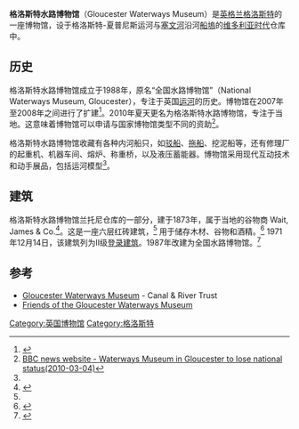 {{Infobox museum
| name                = 格洛斯特水路博物馆
| native_name         = Gloucester Waterways Museum
| image               = National Waterways Museum.jpg
| map_type            = Gloucestershire
| map_caption         = 在格洛斯特郡的位置
| coordinates         = {{coord|51.8619|-2.2528|type:landmark_region:GB|format=dms|display=inline,title}}
| former_name         = 全国水路博物馆
| established         = {{Start date|1988|||df=y}}
| dissolved           = 
| location            = 格洛斯特船坞
| type                = 航运
| architect           = Capel N Tripp
| website             = {{URL|https://canalrivertrust.org.uk/gloucester-waterways-museum}}
| embedded            =
{{Infobox designation list
| embed                   = yes
| designation1_offname = 兰托尼仓库
| designation1            = Grade II
| designation1_date       = 1971年12月14日
| designation1_number     = {{Listed building England|1245607}}
}}
}}
'''格洛斯特水路博物馆'''（Gloucester Waterways Museum）是[[英格兰|英格兰]][[格洛斯特|格洛斯特]]的一座博物馆，设于格洛斯特-夏普尼斯运河与[[塞文河|塞文河]]沿河[[船塢|船塢]]的[[维多利亚时代|维多利亚时代]]仓库中。

==历史==
格洛斯特水路博物馆成立于1988年，原名“全国水路博物馆”（National Waterways Museum, Gloucester），专注于英国[[运河|运河]]的历史。博物馆在2007年至2008年之间进行了扩建<ref name=waterways>{{cite web|title=Refurbished National Waterways Museum Re-Opens In Gloucester|url=http://www.culture24.org.uk/history-and-heritage/art57733|publisher=Culture 24|accessdate=2015-03-13|date=2008-05-27|archive-date=2018-04-26|archive-url=https://web.archive.org/web/20180426213647/http://www.culture24.org.uk/history-and-heritage/art57733|dead-url=no}}</ref>。2010年夏天更名为格洛斯特水路博物馆，专注于当地。这意味着博物馆可以申请与国家博物馆类型不同的资助<ref>[http://news.bbc.co.uk/1/hi/england/gloucestershire/8567089.stm BBC news website - Waterways Museum in Gloucester to lose national status(2010-03-04)]</ref>。

格洛斯特水路博物馆收藏有各种内河船只，如[[驳船|驳船]]、[[拖船|拖船]]、挖泥船等，还有修理厂的起重机、机器车间、熔炉、称重桥，以及液压蓄能器。博物馆采用现代互动技术和动手展品，包括运河模型<ref name=waterways />。

==建筑==
格洛斯特水路博物馆兰托尼仓库的一部分，建于1873年，属于当地的谷物商 Wait, James & Co.<ref>{{cite web|title=Llanthony Wharehouse|url=https://www.historicengland.org.uk/listing/the-list/list-entry/1245607|website=Historic England|accessdate=2018-04-25|archive-date=2018-10-16|archive-url=https://web.archive.org/web/20181016125934/https://historicengland.org.uk/listing/the-list/list-entry/1245607|dead-url=no}}</ref>。这是一座六层红砖建筑，<ref name=listing/> 用于储存木材、谷物和酒精。<ref>{{cite book|last1=Pratt|first1=Derek|title=Urban Waterways a Window on to the Waterways of England's Towns and Cities.|date=2013|publisher=Bloomsbury Publishing|location=London|isbn=9781408140581|page=122|edition=1st|url=https://books.google.com/books?id=qU0UAAAAQBAJ|chapter=Gloucester Docks}}</ref> 1971年12月14日，该建筑列为II级[[登录建筑|登录建筑]]。1987年改建为全国水路博物馆。<ref name=listing>{{cite web|title=Llanthony Warehouse, Gloucester|url=http://www.britishlistedbuildings.co.uk/en-472563-llanthony-warehouse-gloucestershire#.V8RB75grLIU|website=British Listed Buildings|accessdate=2016-08-29|archive-date=2016-09-11|archive-url=https://web.archive.org/web/20160911034156/http://www.britishlistedbuildings.co.uk/en-472563-llanthony-warehouse-gloucestershire#.V8RB75grLIU|dead-url=no}}</ref>

==参考==
{{reflist}}
* [https://canalrivertrust.org.uk/gloucester-waterways-museum Gloucester Waterways Museum] {{Wayback|url=https://canalrivertrust.org.uk/gloucester-waterways-museum |date=20150907212747 }} - Canal & River Trust
* [http://www.friendsofgwm.co.uk/ Friends of the Gloucester Waterways Museum] {{Wayback|url=http://www.friendsofgwm.co.uk/ |date=20180411200747 }}
[[Category:英国博物馆|Category:英国博物馆]]
[[Category:格洛斯特|Category:格洛斯特]]